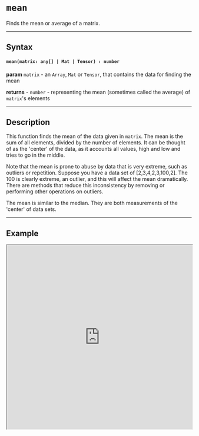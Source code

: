 
# `mean`

Finds the mean or average of a matrix.

---

## Syntax

#### `mean(matrix: any[] | Mat | Tensor) : number`

**param** `matrix` - an `Array`, `Mat` or `Tensor`, that contains the data for finding the mean

**returns** - `number` - representing the mean (sometimes called the average) of `matrix`'s elements

---

## Description

This function finds the mean of the data given in `matrix`. The mean is the sum of all elements, divided by the number of elements. It can be thought of as the 'center' of the data, as it accounts all values, high and low and tries to go in the middle. 

Note that the mean is prone to abuse by data that is very extreme, such as outliers or repetition. Suppose you have a data set of [2,3,4,2,3,100,2]. The 100 is clearly extreme, an outlier, and this will affect the mean dramatically. There are methods that reduce this inconsistency by removing or performing other operations on outliers. 

The mean is similar to the median. They are both measurements of the 'center' of data sets.

---

## Example

<iframe src="https://hlab.app/s/LinJianan/mean_book"
    width="100%"
    height="500px"/>
